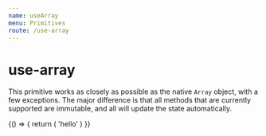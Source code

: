 ```yaml
---
name: useArray
menu: Primitives
route: /use-array
---
```


# use-array

This primitive works as closely as possible as the native `Array` object, with a few exceptions. The major difference is that all methods that are currently supported are immutable, and all will update the state automatically.

<Playground>
{() => {
  return (
    'hello'
  )
}}
</Playground>
